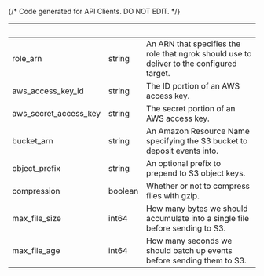 {/* Code generated for API Clients. DO NOT EDIT. */}

| &nbsp;                | &nbsp;  | &nbsp;                                                                                    |
| --------------------- | ------- | ----------------------------------------------------------------------------------------- |
| role_arn              | string  | An ARN that specifies the role that ngrok should use to deliver to the configured target. |
| aws_access_key_id     | string  | The ID portion of an AWS access key.                                                      |
| aws_secret_access_key | string  | The secret portion of an AWS access key.                                                  |
| bucket_arn            | string  | An Amazon Resource Name specifying the S3 bucket to deposit events into.                  |
| object_prefix         | string  | An optional prefix to prepend to S3 object keys.                                          |
| compression           | boolean | Whether or not to compress files with gzip.                                               |
| max_file_size         | int64   | How many bytes we should accumulate into a single file before sending to S3.              |
| max_file_age          | int64   | How many seconds we should batch up events before sending them to S3.                     |
